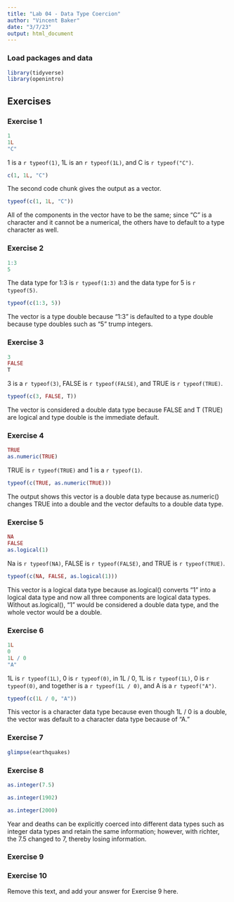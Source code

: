 ```yaml
---
title: "Lab 04 - Data Type Coercion"
author: "Vincent Baker"
date: "3/7/23"
output: html_document
---
```


### Load packages and data

```r
library(tidyverse)
library(openintro)
```

## Exercises

### Exercise 1

```r
1
1L
"C"
```

1 is a `r typeof(1)`, 1L is an `r typeof(1L)`, and C is `r typeof("C")`.

```r
c(1, 1L, "C")
```

The second code chunk gives the output as a vector. 

```r
typeof(c(1, 1L, "C"))
```

All of the components in the vector have to be the same; since "C" is a character and it cannot be a numerical, the others have to default to a type character as well. 

### Exercise 2

```r
1:3
5
```

The data type for 1:3 is `r typeof(1:3)` and the data type for 5 is `r typeof(5)`.

```r
typeof(c(1:3, 5))
```

The vector is a type double because "1:3" is defaulted to a type double because type doubles such as "5" trump integers.

### Exercise 3

```r
3 
FALSE
T
```

3 is a `r typeof(3)`, FALSE is `r typeof(FALSE)`, and TRUE is `r typeof(TRUE)`.

```r
typeof(c(3, FALSE, T))
```

The vector is considered a double data type because FALSE and T (TRUE) are logical and type double is the immediate default.

### Exercise 4

```r
TRUE
as.numeric(TRUE)
```

TRUE is `r typeof(TRUE)` and 1 is a `r typeof(1)`.

```r
typeof(c(TRUE, as.numeric(TRUE)))
```

The output shows this vector is a double data type because as.numeric() changes TRUE into a double and the vector defaults to a double data type.   

### Exercise 5

```r
NA
FALSE
as.logical(1)
```

Na is `r typeof(NA)`, FALSE is `r typeof(FALSE)`, and TRUE is `r typeof(TRUE)`.

```r
typeof(c(NA, FALSE, as.logical(1)))
```

This vector is a logical data type because as.logical() converts "1" into a logical data type and now all three components are logical data types. Without as.logical(), "1" would be considered a double data type, and the whole vector would be a double.  

### Exercise 6

```r
1L
0
1L / 0
"A"
```

1L is `r typeof(1L)`, 0 is `r typeof(0)`, in 1L / 0, 1L is `r typeof(1L)`, 0 is `r typeof(0)`, and together is a `r typeof(1L / 0)`, and A is a `r typeof("A")`. 

```r
typeof(c(1L / 0, "A"))
```

This vector is a character data type because even though 1L / 0 is a double, the vector was default to a character data type because of "A."

### Exercise 7

```r
glimpse(earthquakes)
```

### Exercise 8

```r
as.integer(7.5)
```

```r
as.integer(1902)
```

```r
as.integer(2000)
```


Year and deaths can be explicitly coerced into different data types such as integer data types and retain the same information; however, with richter, the 7.5 changed to 7, thereby losing information.   

### Exercise 9



### Exercise 10

Remove this text, and add your answer for Exercise 9 here.
